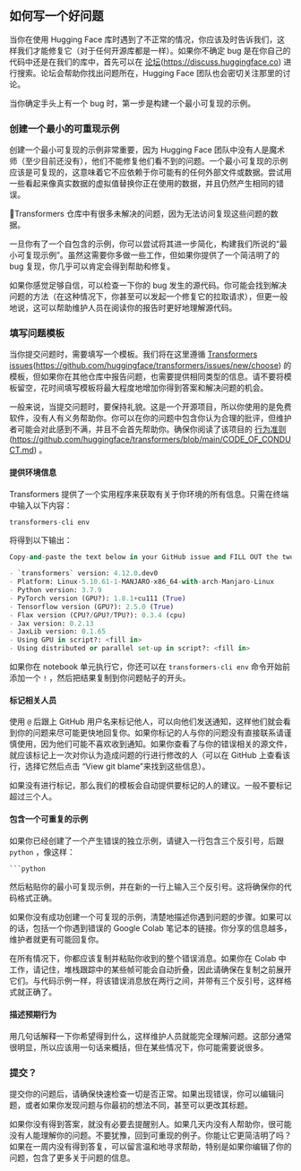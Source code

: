 
## 如何写一个好问题 

当你在使用 Hugging Face 库时遇到了不正常的情况，你应该及时告诉我们，这样我们才能修复它（对于任何开源库都是一样）。如果你不确定 bug 是在你自己的代码中还是在我们的库中，首先可以在 [论坛](https://discuss.huggingface.co)(https://discuss.huggingface.co) 进行搜索。论坛会帮助你找出问题所在，Hugging Face 团队也会密切关注那里的讨论。

当你确定手头上有一个 bug 时，第一步是构建一个最小可复现的示例。

### 创建一个最小的可重现示例 

创建一个最小可复现的示例非常重要，因为 Hugging Face 团队中没有人是魔术师（至少目前还没有），他们不能修复他们看不到的问题。一个最小可复现的示例应该是可复现的，这意味着它不应依赖于你可能有的任何外部文件或数据。尝试用一些看起来像真实数据的虚拟值替换你正在使用的数据，并且仍然产生相同的错误。

<div custom-style="Tip-red">

🚨Transformers 仓库中有很多未解决的问题，因为无法访问复现这些问题的数据。

</div>

一旦你有了一个自包含的示例，你可以尝试将其进一步简化，构建我们所说的“最小可复现示例”。虽然这需要你多做一些工作，但如果你提供了一个简洁明了的 bug 复现，你几乎可以肯定会得到帮助和修复。

如果你感觉足够自信，可以检查一下你的 bug 发生的源代码。你可能会找到解决问题的方法（在这种情况下，你甚至可以发起一个修复它的拉取请求），但更一般地说，这可以帮助维护人员在阅读你的报告时更好地理解源代码。

### 填写问题模板 

当你提交问题时，需要填写一个模板。我们将在这里遵循 [Transformers issues](https://github.com/huggingface/transformers/issues/new/choose)(https://github.com/huggingface/transformers/issues/new/choose) 的模板，但如果你在其他仓库中报告问题，也需要提供相同类型的信息。请不要将模板留空，花时间填写模板将最大程度地增加你得到答案和解决问题的机会。

一般来说，当提交问题时，要保持礼貌。这是一个开源项目，所以你使用的是免费软件，没有人有义务帮助你。你可以在你的问题中包含你认为合理的批评，但维护者可能会对此感到不满，并且不会首先帮助你。确保你阅读了该项目的 [行为准则](https://github.com/huggingface/transformers/blob/main/CODE_OF_CONDUCT.md)(https://github.com/huggingface/transformers/blob/main/CODE_OF_CONDUCT.md) 。

#### 提供环境信息 

Transformers 提供了一个实用程序来获取有关于你环境的所有信息。只需在终端中输入以下内容：

```python
transformers-cli env
```

将得到以下输出：

```python
Copy-and-paste the text below in your GitHub issue and FILL OUT the two last points.

- `transformers` version: 4.12.0.dev0
- Platform: Linux-5.10.61-1-MANJARO-x86_64-with-arch-Manjaro-Linux
- Python version: 3.7.9
- PyTorch version (GPU?): 1.8.1+cu111 (True)
- Tensorflow version (GPU?): 2.5.0 (True)
- Flax version (CPU?/GPU?/TPU?): 0.3.4 (cpu)
- Jax version: 0.2.13
- JaxLib version: 0.1.65
- Using GPU in script?: <fill in>
- Using distributed or parallel set-up in script?: <fill in>
```

如果你在 notebook 单元执行它，你还可以在 `transformers-cli env` 命令开始前添加一个 `!` ，然后把结果复制到你问题帖子的开头。

#### 标记相关人员 

使用 `@` 后跟上 GitHub 用户名来标记他人，可以向他们发送通知，这样他们就会看到你的问题来尽可能更快地回复你。如果你标记的人与你的问题没有直接联系请谨慎使用，因为他们可能不喜欢收到通知。如果你查看了与你的错误相关的源文件，就应该标记上一次对你认为造成问题的行进行修改的人（可以在 GitHub 上查看该行，选择它然后点击 “View git blame”来找到这些信息）。

如果没有进行标记，那么我们的模板会自动提供要标记的人的建议。一般不要标记超过三个人。

#### 包含一个可重复的示例 

如果你已经创建了一个产生错误的独立示例，请键入一行包含三个反引号，后跟 `python` ，像这样：

```python
```python  
```

然后粘贴你的最小可复现示例，并在新的一行上输入三个反引号。这将确保你的代码格式正确。

如果你没有成功创建一个可复现的示例，清楚地描述你遇到问题的步骤。如果可以的话，包括一个你遇到错误的 Google Colab 笔记本的链接。你分享的信息越多，维护者就更有可能回复你。

在所有情况下，你都应该复制并粘贴你收到的整个错误消息。如果你在 Colab 中工作，请记住，堆栈跟踪中的某些帧可能会自动折叠，因此请确保在复制之前展开它们。与代码示例一样，将该错误消息放在两行之间，并带有三个反引号，这样格式就正确了。

#### 描述预期行为 

用几句话解释一下你希望得到什么，这样维护人员就能完全理解问题。这部分通常很明显，所以应该用一句话来概括，但在某些情况下，你可能需要说很多。

### 提交？

提交你的问题后，请确保快速检查一切是否正常。如果出现错误，你可以编辑问题，或者如果你发现问题与你最初的想法不同，甚至可以更改其标题。

如果你没有得到答案，就没有必要去提醒别人。如果几天内没有人帮助你，很可能没有人能理解你的问题。不要犹豫，回到可重现的例子。你能让它更简洁明了吗？如果在一周内没有得到答复，可以留言温和地寻求帮助，特别是如果你编辑了你的问题，包含了更多关于问题的信息。